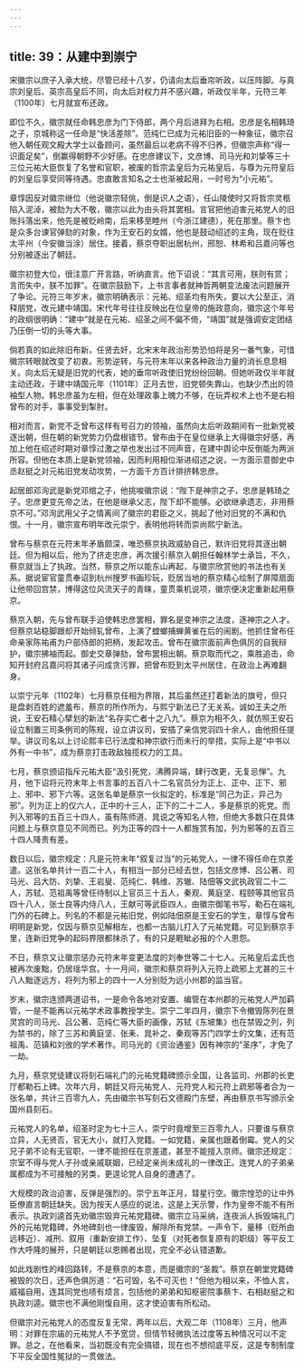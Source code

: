 ```yaml
---
---
---
```

title: 39：从建中到崇宁
---



宋徽宗以庶子入承大统，尽管已经十八岁，仍请向太后垂帘听政，以压阵脚。与真宗刘皇后、英宗高皇后不同，向太后对权力并不感兴趣，听政仅半年，元符三年（1100年）七月就宣布还政。

即位不久，徽宗就任命韩忠彦为门下侍郎，两个月后进拜为右相。忠彦是名相韩琦之子，京城称这一任命是“快活差除”。范纯仁已成为元祐旧臣的一种象征，徽宗召他入朝任观文殿大学士以备顾问，虽然最后以老病不得不归养，但徽宗声称“得一识面足矣”，倒赢得朝野不少好感。在忠彦建议下，文彦博、司马光和刘挚等三十三位元祐大臣恢复了名誉和官职，被废的哲宗孟皇后为元祐皇后，与尊为元符皇后的刘皇后享受同等待遇。忠直敢言知名之士也渐被起用，一时号为“小元祐”。

章惇因反对徽宗继位（他说徽宗轻佻，倒是识人之语），任山陵使时又将哲宗灵柩陷入泥淖，被劾为大不敬，徽宗以此为由头将其罢相。言官把他迫害元祐党人的旧账抖落出来，他先是被贬岭南，后来移至睦州（今浙江建德），死在那里。蔡卞也是众多台谏官弹劾的对象，作为王安石的女婿，他也是鼓动绍述的主角，现在贬往太平州（今安徽当涂）居住。接着，蔡京夺职出居杭州，邢恕、林希和吕嘉问等也分别被逐出了朝廷。

徽宗初登大位，很注意广开言路，听纳直言。他下诏说：“其言可用，朕则有赏；言而失中，朕不加罪”。在徽宗鼓励下，上书言事者就神哲两朝变法废法问题展开了争论。元符三年岁末，徽宗明确表示：元祐、绍圣均有所失，要以大公至正，消释朋党，改元建中靖国。宋代年号往往反映出在位皇帝的施政意向，徽宗这个年号的政纲很明确：“建中”就是在元祐、绍圣之间不偏不倚，“靖国”就是强调安定团结乃压倒一切的头等大事。

倘若真的如此除旧布新，任贤去奸，北宋末年政治形势恐怕将是另一番气象，可惜徽宗转眼就改变了初衷。形势逆转，与元符末年以来各种政治力量的消长息息相关。向太后无疑是旧党的代表，她的垂帘听政使旧党纷纷回朝。但她听政仅半年就主动还政，于建中靖国元年（1101年）正月去世，旧党顿失靠山，也缺少杰出的领袖型人物。韩忠彦虽为左相，但在处理政事上魄力不够，在玩弄权术上也不是右相曾布的对手，事事受到掣肘。

相对而言，新党不乏曾布这样有号召力的领袖，虽然向太后听政期间有一批新党被逐出朝，但在朝的新党势力仍盘根错节。曾布由于在皇位继承上大得徽宗好感，再加上他在绍述时期对章惇过激之举也发出过不同声音，在建中舆论中反倒能为两派所容。但他在本质上是新党领袖，因而利用相位渐进绍述之说，一方面示意御史中丞赵挺之对元祐旧党发动攻势，一方面千方百计排挤韩忠彦。

起居郎邓洵武是新党邓绾之子，他挑唆徽宗说：“陛下是神宗之子，忠彦是韩琦之子。忠彦更变先帝之法，在他是继承父志，陛下却不能够。必欲继承遗志，非用蔡京不可。”邓洵武用父子之情离间了徽宗的君臣之义，挑起了他对旧党的不满和仇恨。十一月，徽宗宣布明年改元崇宁，表明他将转而崇尚熙宁新法。

曾布与蔡京在元符末年矛盾颇深，唯恐蔡京执政威胁自己，默许旧党将其逐出朝廷。但为相以后，他为了挤走忠彦，再次援引蔡京入朝担任翰林学士承旨，不久，蔡京就当上了执政。当然，蔡京之所以能东山再起，与徽宗欣赏他的书法也有关系。据说宦官童贯奉诏到杭州搜罗书画珍玩，贬居当地的蔡京精心绘制了屏障扇面让他带回宫禁，博得这位风流天子的青睐，童贯乘机说项，徽宗便决定重新起用蔡京。

蔡京入朝，先与曾布联手迫使韩忠彦罢相，罪名是变神宗之法度，逐神宗之人才。但蔡京站稳脚跟却开始倾轧曾布，上演了螳螂捕蝉黄雀在后的闹剧。他抓住曾布任命亲家陈祐甫为户部侍郎的把柄，发起攻击。曾布在徽宗面前声色俱厉的自我辩护，徽宗拂袖而起。御史交章弹劾，曾布罢相出朝。蔡京取而代之，乘胜追击，命知开封府吕嘉问将其诸子问成贪污罪，把曾布贬到太平州居住，在政治上再难翻身。

以崇宁元年（1102年）七月蔡京任相为界限，其后虽然还打着新法的旗号，但只是盘剥百姓的遮羞布，蔡京的所作所为，与熙宁新法已了无关系。诚如王夫之所说，王安石精心擘划的新法“名存实亡者十之八九”。蔡京为相不久，就仿照王安石设立制置三司条例司的陈规，设立讲议司，安插了亲信党羽四十余人，由他担任提举。讲议司名以上讨论熙丰已行法度和神宗欲行而未行的举措，实际上是“中书以外有一中书”，成为蔡京打击政敌独揽权力的工具。

七月，蔡京颁诏指斥元祐大臣“汲引死党，沸腾异端，肆行改更，无复忌惮”。九月，他下诏将元符末年上书言事的五百八十二名官员分为正上、正中、正下、邪上、邪中、邪下六等。这张名单是蔡京一伙拟定的，标准是“同己为正，异己为邪”。列为正上的仅六人，正中的十三人，正下的二十二人，多是蔡京的死党。而列入邪等的五百三十四人，虽有陈师道、晁说之等知名人物，但绝大多数只在具体问题上与蔡京意见不同而已。列为正等的四十一人都旌赏有加，列为邪等的五百三十四人降责有差。

数日以后，徽宗规定：凡是元符末年“叙复过当”的元祐党人，一律不得任命在京差遣。这张名单共计一百二十人，有相当一部分已经去世，包括文彦博、吕公著、司马光、吕大防、刘挚、王岩叟、范纯仁、韩维、苏辙、陆佃等文武执政官二十二人，苏轼、范祖禹等曾任待制以上官员三十五人，秦观、黄庭坚、程颐等其他官员四十八人，张士良等内侍八人，王献可等武臣四人，由徽宗御笔书写，勒石在端礼门外的石碑上。列名的不都是元祐旧党，例如陆佃原是王安石的学生，章惇与曾布明明是新党，仅因与蔡京见解相左，也都一古脑儿打入了元祐党籍。可见到蔡京手里，连新旧党争的起码界限都抹杀了，有的只是睚眦必报的个人恩怨。

不日，蔡京又让徽宗惩办元符末年变更法度的刘奉世等二十七人。元祐皇后孟氏也被再次废黜，仍居瑶华宫。十一月间，徽宗和蔡京将列入元符上疏邪上尤甚的三十八人黜逐远方，将列为邪上的四十一人分别贬为远小州郡的监当官。

岁末，徽宗连颁两道诏书，一是命令各地对安置、编管在本州郡的元祐党人严加羁管，一是不能再以元祐学术政事教授学生。崇宁二年四月，徽宗下令撤毁陈列在景灵宫的司马光、吕公著、范纯仁等大臣的画像，苏轼《东坡集》也在禁毁之列，列为禁书的，除了三苏和黄庭坚、张耒、晁补之、秦观等苏门四学士的文集，还有范祖禹、范镇和刘攽的学术著作。司马光的《资治通鉴》因有神宗的“圣序”，才免了一劫。

九月，蔡京党徒建议将刻石端礼门的元祐党籍碑颁示全国，让各监司、州郡的长吏厅都勒石上碑。次年六月，朝廷又将元祐党人、元符党人和元符上疏邪等者合为一张名单，共计三百零九人，先由徽宗书写刻石文德殿门东壁，再由蔡京书写颁示全国州县刻石。

元祐党人的名单，绍圣时定为七十三人，崇宁时竟增至三百零九人，只要谁与蔡京立异，人无贤否，官无大小，就打入党籍。一如党籍，亲属也跟着倒霉。党人的父兄子弟不论有无官职，一律不能担任在京差遣，甚至不能擅入京师。徽宗还规定：宗室不得与党人子孙或亲戚联姻，已经定亲尚未成礼的一律改正。连党人的子弟亲属都成为不可接触的另类，更遑论党人自身的遭遇了。

大规模的政治迫害，反弹是强烈的。崇宁五年正月，彗星行空。徽宗惶恐的让中外臣僚直言朝廷缺失。因为按天人感应的说法，这是上天示警，作为皇帝不能不有所表示。执政刘逵首先劝徽宗毁弃元祐党籍碑。徽宗立马采纳，连夜派人拆毁端礼门外的元祐党籍碑，外地碑刻也一律废毁，解除所有党禁。一声令下，量移（贬所由远移近）、减刑、叙用（重新安排工作）、坠复（对死者恢复原有的职级）等平反工作大呼隆的展开，只是朝廷以恩赐者出现，完全不必认错道歉。

如此戏剧性的峰回路转，不是蔡京的本意，而是徽宗的“圣裁”。蔡京在朝堂党籍碑被毁的次日，还声色俱厉道：“石可毁，名不可灭也！”但他为相以来，不恤人言，威福自用，连其同党也啧有烦言，包括他的弟弟和知枢密院事蔡卞、右相赵挺之和执政刘逵。徽宗也不满他刚愎自用，这才使迫害有所松动。

但徽宗对元祐党人的态度反复无常，两年以后，大观二年（1108年）三月，他声明：对罪在宗庙的元祐党人不予宽贷，但情节轻微执法过度等五种情况可以不定罪。总之，在他看来，当初既没有完全搞错，现在也不想彻底平反，这是专制制度下平反全国性冤狱的一贯做法。